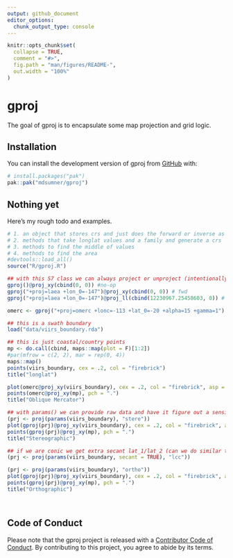 ```yaml
---
output: github_document
editor_options: 
  chunk_output_type: console
---
```


<!-- README.md is generated from README.Rmd. Please edit that file -->

```r
knitr::opts_chunk$set(
  collapse = TRUE,
  comment = "#>",
  fig.path = "man/figures/README-",
  out.width = "100%"
)
```

# gproj

<!-- badges: start -->
<!-- badges: end -->

The goal of gproj is to encapsulate some map projection and grid logic. 

## Installation

You can install the development version of gproj from [GitHub](https://github.com/) with:

``` r
# install.packages("pak")
pak::pak("mdsumner/gproj")
```

## Nothing yet

Here's my rough todo and examples. 

```r
# 1. an object that stores crs and just does the forward or inverse as asked
# 2. methods that take longlat values and a family and generate a crs
# 3. methods to find the middle of values
# 4. methods to find the area
#devtools::load_all()
source("R/gproj.R")

## with this S7 class we can always project or unproject (intentionally, without juggling to/from defs)
gproj()@proj_xy(cbind(0, 0)) #no-op
gproj("+proj=laea +lon_0=-147")@proj_xy(cbind(0, 0)) # fwd
gproj("+proj=laea +lon_0=-147")@proj_ll(cbind(12230967.25458603, 0)) # inv

omerc <- gproj("+proj=omerc +lonc=-113 +lat_0=-20 +alpha=15 +gamma=1")

## this is a swath boundary
load("data/viirs_boundary.rda")

## this is just coastal/country points
mp <- do.call(cbind, maps::map(plot = F)[1:2])
#par(mfrow = c(2, 2), mar = rep(0, 4))
maps::map()
points(viirs_boundary, cex = .2, col = "firebrick")
title("longlat")

plot(omerc@proj_xy(viirs_boundary), cex = .2, col = "firebrick", asp = 1)
points(omerc@proj_xy(mp), pch = ".")
title("Oblique Mercator")

## with params() we can provide raw data and have it figure out a sensible set of params
(prj <- proj(params(viirs_boundary), "stere"))
plot(gproj(prj)@proj_xy(viirs_boundary), cex = .2, col = "firebrick", asp = 1)
points(gproj(prj)@proj_xy(mp), pch = ".")
title("Stereographic")

## if we are conic we get extra secant lat_1/lat_2 (can we do similar this for omerc ...)
(prj <- proj(params(viirs_boundary, secant = TRUE), "lcc"))

(prj <- proj(params(viirs_boundary), "ortho"))
plot(gproj(prj)@proj_xy(viirs_boundary), cex = .2, col = "firebrick", asp = 1)
points(gproj(prj)@proj_xy(mp), pch = ".")
title("Orthographic")




```

## Code of Conduct
  
Please note that the gproj project is released with a [Contributor Code of Conduct](https://contributor-covenant.org/version/2/1/CODE_OF_CONDUCT.html). By contributing to this project, you agree to abide by its terms.
